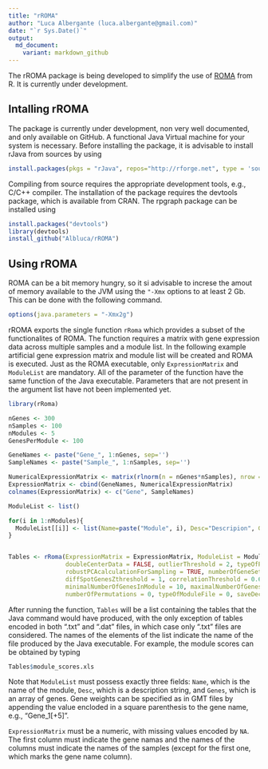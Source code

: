 ```yaml
---
title: "rROMA"
author: "Luca Albergante (luca.albergante@gmail.com)"
date: "`r Sys.Date()`"
output:
  md_document:
    variant: markdown_github
---
```


The rROMA package is being developed to simplify the use of [ROMA](https://github.com/sysbio-curie/Roma) from R. It is currently under development.

## Intalling rROMA

The package is currently under development, non very well documented, and only available on GitHub. A functional Java Virtual machine for your system is necessary. Before installing the package, it is advisable to install rJava from sources by using

```r
install.packages(pkgs = "rJava", repos="http://rforge.net", type = 'source')
```

Compiling from source requires the appropriate development tools, e.g., C/C++ compiler. The installation of the package requires the devtools package, which is available from CRAN. The rpgraph package can be installed using

```r
install.packages("devtools")
library(devtools)
install_github("Albluca/rROMA")
```

## Using rROMA

ROMA can be a bit memory hungry, so it si advisable to increse the amout of memory available to the JVM using the `"-Xmx` options to at least 2 Gb. This can be done with the following command. 

```r
options(java.parameters = "-Xmx2g")
```

rROMA exports the single function `rRoma` which provides a subset of the functionalites of ROMA. The function requires a matrix with gene expression data across multiple samples and a module list. In the following example artificial gene expression matrix and module list will be created and ROMA is executed. Just as the ROMA executable, only `ExpressionMatrix` and `ModuleList` are mandatory. All of the parameter of the function have the same function of the Java executable. Parameters that are not present in the argument list have not been implemented yet.

```r
library(rRoma)

nGenes <- 300
nSamples <- 100
nModules <- 5
GenesPerModule <- 100

GeneNames <- paste("Gene_", 1:nGenes, sep='')
SampleNames <- paste("Sample_", 1:nSamples, sep='')

NumericalExpressionMatrix <- matrix(rlnorm(n = nGenes*nSamples), nrow = nGenes, nSamples)
ExpressionMatrix <- cbind(GeneNames, NumericalExpressionMatrix)
colnames(ExpressionMatrix) <- c("Gene", SampleNames)

ModuleList <- list()

for(i in 1:nModules){
  ModuleList[[i]] <- list(Name=paste("Module", i), Desc="Descripion", Genes=sample(GeneNames, GenesPerModule))
}


Tables <- rRoma(ExpressionMatrix = ExpressionMatrix, ModuleList = ModuleList, fillMissingValues = 0, centerData = TRUE,
                doubleCenterData = FALSE, outlierThreshold = 2, typeOfPCAUsage = 0, robustPCAcalculation = TRUE,
                robustPCAcalculationForSampling = TRUE, numberOfGeneSetSizesToSample = 5, mostContributingGenesZthreshold = 1,
                diffSpotGenesZthreshold = 1, correlationThreshold = 0.6, graphicalOutputThreshold = 0.05,
                minimalNumberOfGenesInModule = 10, maximalNumberOfGenesInModule = 1000, minimalNumberOfGenesInModuleFound = 8,
                numberOfPermutations = 0, typeOfModuleFile = 0, saveDecomposedFiles = TRUE)

```

After running the function, `Tables` will be a list containing the tables that the Java command would have produced, with the only exception of  tables encoded in both ".txt" and ".dat" files, in which case only ".txt" files are considered. The names of the elements of the list indicate the name of the file produced by the Java executable. For example, the module scores can be obtained by typing

```r
Tables$module_scores.xls
```


Note that `ModuleList` must possess exactly three fields: `Name`, which is the name of the module, `Desc`, which is a description string, and `Genes`, which is an array of genes. Gene weights can be specified as in GMT files by appending the value encloded in a square parenthesis to the gene name, e.g., "Gene_1[+5]".

`ExpressionMatrix` must be a numeric, with missing values encoded by `NA`. The first column must indicate the gene namas and the names of the columns must indicate the names of the samples (except for the first one, which marks the gene name column).

